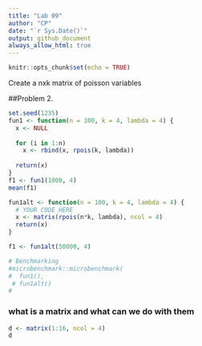 ```yaml
---
title: "Lab 09"
author: "CP"
date: "`r Sys.Date()`"
output: github_document
always_allow_html: true
---
```


```r
knitr::opts_chunk$set(echo = TRUE)
```
Create a nxk matrix of poisson variables 

##Problem 2. 
```r
set.seed(1235)
fun1 <- function(n = 100, k = 4, lambda = 4) {
  x <- NULL
  
  for (i in 1:n)
    x <- rbind(x, rpois(k, lambda))
  
  return(x)
}
f1 <- fun1(1000, 4)
mean(f1)
```
```r
fun1alt <- function(n = 100, k = 4, lambda = 4) {
  # YOUR CODE HERE
  x <- matrix(rpois(n*k, lambda), ncol = 4) 
  return(x)
}

f1 <- fun1alt(50000, 4)
```


```r
# Benchmarking
#microbenchmark::microbenchmark(
#  fun1(),
 # fun1alt()
#
```


### what is a matrix and what can we do with them 
```r
d <- matrix(1:16, ncol = 4)
d
```

